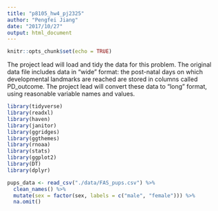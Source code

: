 ```yaml
---
title: "p8105_hw4_pj2325"
author: "Pengfei Jiang"
date: "2017/10/27"
output: html_document
---
```


```r
knitr::opts_chunk$set(echo = TRUE)
```

The project lead will load and tidy the data for this problem. The original data file includes data in “wide” format: the post-natal days on which developmental landmarks are reached are stored in columns called PD_outcome. The project lead will convert these data to “long” format, using reasonable variable names and values.

```r
library(tidyverse)
library(readxl)
library(haven)
library(janitor)
library(ggridges)
library(ggthemes)
library(rnoaa)
library(stats)
library(ggplot2)
library(DT)
library(dplyr)
```

```r
pups_data <- read_csv("./data/FAS_pups.csv") %>%
  clean_names() %>%
  mutate(sex = factor(sex, labels = c("male", "female"))) %>%
  na.omit()
```